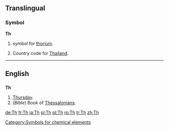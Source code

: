 ==Translingual==

===Symbol===
'''Th'''

# {{chemistry}} symbol for [[thorium]].
# Country code for [[Thailand]].

----

==English==

==={{abbreviation}}===
'''Th'''

# [[Thursday]].
# (''Bible'') Book of [[Thessalonians]].

[[Category:Symbols for chemical elements]]

[[de:Th]]
[[fr:Th]]
[[ja:Th]]
[[pl:Th]]
[[pt:Th]]
[[ro:Th]]
[[tr:Th]]
[[zh:Th]]